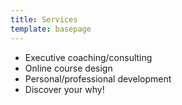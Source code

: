 ```yaml
---
title: Services
template: basepage
---
```


-   Executive coaching/consulting
-   Online course design
-   Personal/professional development
-   Discover your why!
